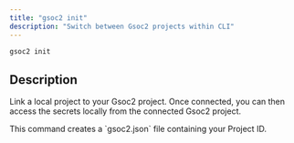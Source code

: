 ```yaml
---
title: "gsoc2 init"
description: "Switch between Gsoc2 projects within CLI"
---
```


```bash
gsoc2 init
```

## Description

Link a local project to your Gsoc2 project. Once connected, you can then access the secrets locally from the connected Gsoc2 project.

<Info>
This command creates a `gsoc2.json` file containing your Project ID.
</Info>
